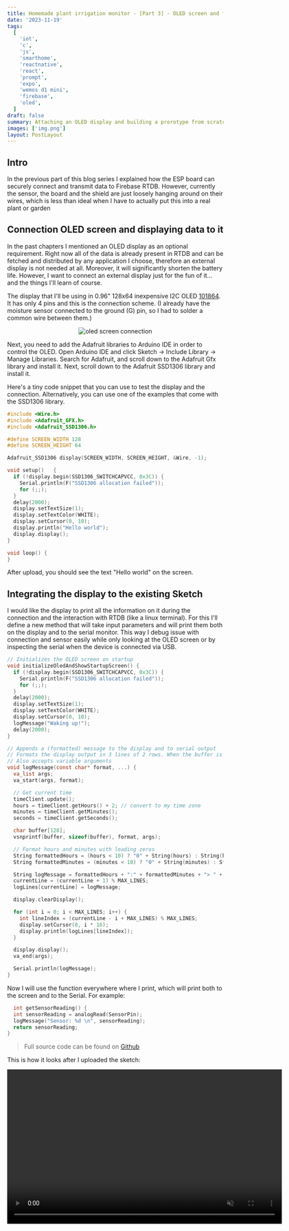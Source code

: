 ```yaml
---
title: Homemade plant irrigation monitor - [Part 3] - OLED screen and fitting everyting inside a usable form factor
date: '2023-11-19'
tags:
  [
    'iot',
    'c',
    'js',
    'smarthome',
    'reactnative',
    'react',
    'prompt',
    'expo',
    'wemos d1 mini',
    'firebase',
    'oled',
  ]
draft: false
summary: Attaching an OLED display and building a prorotype from scratch
images: ['img.png']
layout: PostLayout
---
```


## Intro

In the previous part of this blog series I explained how the ESP board can securely connect and transmit data to Firebase RTDB. However, currently the sensor, the board and the shield are just loosely hanging around
on their wires, which is less than ideal when I have to actually put this into a real plant or garden

## Connection OLED screen and displaying data to it

In the past chapters I mentioned an OLED display as an optional requirement.
Right now all of the data is already present in RTDB and can be fetched and distributed by any application I choose, therefore an external display is not needed at all. Moreover, it will significantly shorten the
battery life. However, I want to connect an external display just for the fun of it... and the things I'll learn of course.

The display that I'll be using in 0.96" 128x64 inexpensive I2C OLED [101864](https://www.smart-prototyping.com/0-96-OLED-Display-IIC-New-Version). It has only 4 pins and this is the connection scheme.
(I already have the moisture sensor connected to the ground (G) pin, so I had to solder a common wire between them.)

<p
  align="center"
  style={{
    display: 'flex',
    flexDirection: 'row',
    justifyContent: 'center',
    alignItems: 'center',
  }}
>
  <Image
    alt="oled screen connection"
    src="/static/images/oled-connection.png"
    width={512}
    height={256}
  />
</p>

Next, you need to add the Adafruit libraries to Arduino IDE in order to control the OLED. Open Arduino IDE and click Sketch -> Include Library -> Manage Libraries. Search for Adafruit, and scroll down to the Adafruit Gfx library and install it. Next, scroll down to the Adafruit SSD1306 library and install it.

Here's a tiny code snippet that you can use to test the display and the connection. Alternatively, you can use one of the examples that come with the SSD1306 library.

```c
#include <Wire.h>
#include <Adafruit_GFX.h>
#include <Adafruit_SSD1306.h>

#define SCREEN_WIDTH 128
#define SCREEN_HEIGHT 64

Adafruit_SSD1306 display(SCREEN_WIDTH, SCREEN_HEIGHT, &Wire, -1);

void setup()   {
  if (!display.begin(SSD1306_SWITCHCAPVCC, 0x3C)) {
    Serial.println(F("SSD1306 allocation failed"));
    for (;;);
  }
  delay(2000);
  display.setTextSize(1);
  display.setTextColor(WHITE);
  display.setCursor(0, 10);
  display.println("Hello world");
  display.display();
}

void loop() {
}
```

After upload, you should see the text "Hello world" on the screen.

## Integrating the display to the existing Sketch

I would like the display to print all the information on it during the connection and the interaction with RTDB (like a linux terminal). For this I'll define a new method
that will take input parameters and will print them both on the display and to the serial monitor. This way I debug issue with connection and sensor easily while only looking at the OLED screen
or by inspecting the serial when the device is connected via USB.

```c
// Initializes the OLED screen on startup
void initializeOledAndShowStartupScreen() {
  if (!display.begin(SSD1306_SWITCHCAPVCC, 0x3C)) {
    Serial.println(F("SSD1306 allocation failed"));
    for (;;);
  }
  delay(2000);
  display.setTextSize(1);
  display.setTextColor(WHITE);
  display.setCursor(0, 10);
  logMessage("Waking up!");
  delay(2000);
}
```

```c
// Appends a (formatted) message to the display and to serial output
// Formats the display output in 3 lines of 2 rows. When the buffer is full, clears the bottom most line and puts a new one on top (like a stack)
// Also accepts variable arguments
void logMessage(const char* format, ...) {
  va_list args;
  va_start(args, format);

  // Get current time
  timeClient.update();
  hours = timeClient.getHours() + 2; // convert to my time zone
  minutes = timeClient.getMinutes();
  seconds = timeClient.getSeconds();

  char buffer[128];
  vsnprintf(buffer, sizeof(buffer), format, args);

  // Format hours and minutes with leading zeros
  String formattedHours = (hours < 10) ? "0" + String(hours) : String(hours);
  String formattedMinutes = (minutes < 10) ? "0" + String(minutes) : String(minutes);

  String logMessage = formattedHours + ":" + formattedMinutes + "> " + String(buffer);
  currentLine = (currentLine + 1) % MAX_LINES;
  logLines[currentLine] = logMessage;

  display.clearDisplay();

  for (int i = 0; i < MAX_LINES; i++) {
    int lineIndex = (currentLine - i + MAX_LINES) % MAX_LINES;
    display.setCursor(0, i * 16);
    display.println(logLines[lineIndex]);
  }

  display.display();
  va_end(args);

  Serial.println(logMessage);
}
```

Now I will use the function everywhere where I print, which will print both to the screen and to the Serial. For example:

```c
  int getSensorReading() {
  int sensorReading = analogRead(SensorPin);
  logMessage("Sensor: %d \n", sensorReading);
  return sensorReading;
}
```

> Full source code can be found on [Github](https://github.com/branimir-kirilov/home-automation/blob/main/firmware/plant-monitor/plant-monitor.ino)

This is how it looks after I uploaded the sketch:

<video src="/static/images/oled-video.mp4" width="640" height="360" controls muted />

## Brainstorming a box / container

Now that I added the display, the initial idea I had for the form factor of the device has changed:

1. The enclosure needs to be water resistant (so I can put in my garden)
2. The internals should be easily accessible (to charge the battery and update the sketch if needed)
3. The sensor should be outside, so it can be plugged in the soil
4. The display should be visible, but inside the weather resistant container

With the new requirement I would have to make sure that a part of the box is transparent so that the display readings can be observed from outside.

The plan I have is to form the device based on a gardening tool which name I don't really know, but I'll call **seed hole puncher** ... you guessed it it's used to punch holes in the ground ... where seeds grow. This is how it looks like

<p
  align="center"
  style={{
    display: 'flex',
    flexDirection: 'row',
    justifyContent: 'center',
    alignItems: 'center',
  }}
>
  <Image
    alt="seed hole puncher image"
    src="/static/images/seed-hole-puncher.jpeg"
    width={512}
    height={256}
  />
</p>

Now imagine that the pointy peak it has is the soil moisture sensor and everything else is fitted inside of the handle. Also the handle is just straight, like a go pro grip with a transparent part on the top.
I have the vision but I'm definately not sure how I would create this out of thin air.

I don't have access to 3D printer or anything of this sort so I'll have to use things I find at home or at the nearest
hardware store. I went shopping and I found a cheap snow cleaning brush for cars. It was made out of thin plastic that I can cut and manipulate on my own. I also grabbed a few sterile containers that I can you as the top of the ... thing.

After a bit of R&D I ended up with something which represented my vision, or at least a prototype of it:

<p
  align="center"
  style={{
    display: 'flex',
    flexDirection: 'column',
    justifyContent: 'center',
    alignItems: 'center',
  }}
>
  {/* <h5>This is the **thing** in its closed weather resistant state</h5> */}
  <Image
    alt="full prototype closed"
    src="/static/images/full-prototype-closed.jpg"
    width={512}
    height={256}
  />
</p>

<p
  align="center"
  style={{
    display: 'flex',
    flexDirection: 'column',
    justifyContent: 'center',
    alignItems: 'center',
  }}
>
  {/* <h5>This is the **thing** when the top cap is opened</h5> */}

  <Image
    alt="full prototype opened"
    src="/static/images/full-prototype-open.jpg"
    width={512}
    height={256}
  />
</p>

<p
  align="center"
  style={{
    display: 'flex',
    flexDirection: 'column',
    justifyContent: 'center',
    alignItems: 'center',
  }}
>
  {/* <h5>This is the **thing** from the top, where the display can be inspected</h5> */}

  <Image
    alt="full prototype opened"
    src="/static/images/full-prototype-top.jpg"
    width={512}
    height={256}
  />
</p>

It seems that this meets all of my requirements! Now, let's test this on a real plant the basil that we take care of in our kitchen.

<p
  align="center"
  style={{
    display: 'flex',
    flexDirection: 'column',
    justifyContent: 'center',
    alignItems: 'center',
  }}
>
  {/* <h5>No plants were harmed during the testing</h5> */}

  <Image
    alt="full prototype opened"
    src="/static/images/basil.jpg"
    width={512}
    height={256}
  />
</p>

## Testing and battery considerations

As I mention above, the display would certainly affect the battery life. But how much damage it would do? I decided to make some measurements and to find out. I brought up my multimeter and I set it to measure amps. Then I connected
the positive wire of the battery to the red probe on the multimeter and the negative (black) probe to the + of the ESP board. This should give me a reading of the amps the device uses and sure it does - during start up
the whole thing uses about 150mA and peaks up to 200mA while connecting to WiFi and sending data. This lasts about 9 seconds, after this the device goes to deep - sleep. When this happens my multimeter shows no consumption at all,
perhaps it's not that good and can't measure consumption this low. From sources I found online [such as this one](https://bitbanksoftware.blogspot.com/2019/06/how-much-current-do-oled-displays-use.html) I estimated that the display would use around 8mA while the Wemos D1 mini v4 around
**84µA** (source [here](https://salvatorelab.com/2023/01/wemos-d1-mini-deep-sleep-current-draw/)). This souce also mentions that it can peak up to the whopping ~450mA, which is a lot.

Using [this cool calculator](https://www.of-things.de/battery-life-calculator.php) calculator the estimated time with the display always on at the default brightness is 11 days with a single battery.

<p
  align="center"
  style={{
    display: 'flex',
    flexDirection: 'column',
    justifyContent: 'center',
    alignItems: 'center',
  }}
>
  <Image
    alt="full prototype opened"
    src="/static/images/battery-life-calculator-res.png"
    width={512}
    height={256}
  />
</p>

If I run the calculator again, this time with the data without the display, the results are as expected entirely different.

<p
  align="center"
  style={{
    display: 'flex',
    flexDirection: 'column',
    justifyContent: 'center',
    alignItems: 'center',
  }}
>
  <Image
    alt="full prototype opened"
    src="/static/images/battery-life-calculator-res.png"
    width={512}
    height={256}
  />
</p>

## Conclusions

All of the above are just estimations so I decided to actually test how long would it last with the OLED on. The results were terrible - around 4 days and a half with a battery close to 100%.
The next thing that I'm yet about to do is disconnect the OLED and carry out the test again. I'll be posting an update to this topic once I find out how long would it last for real.
